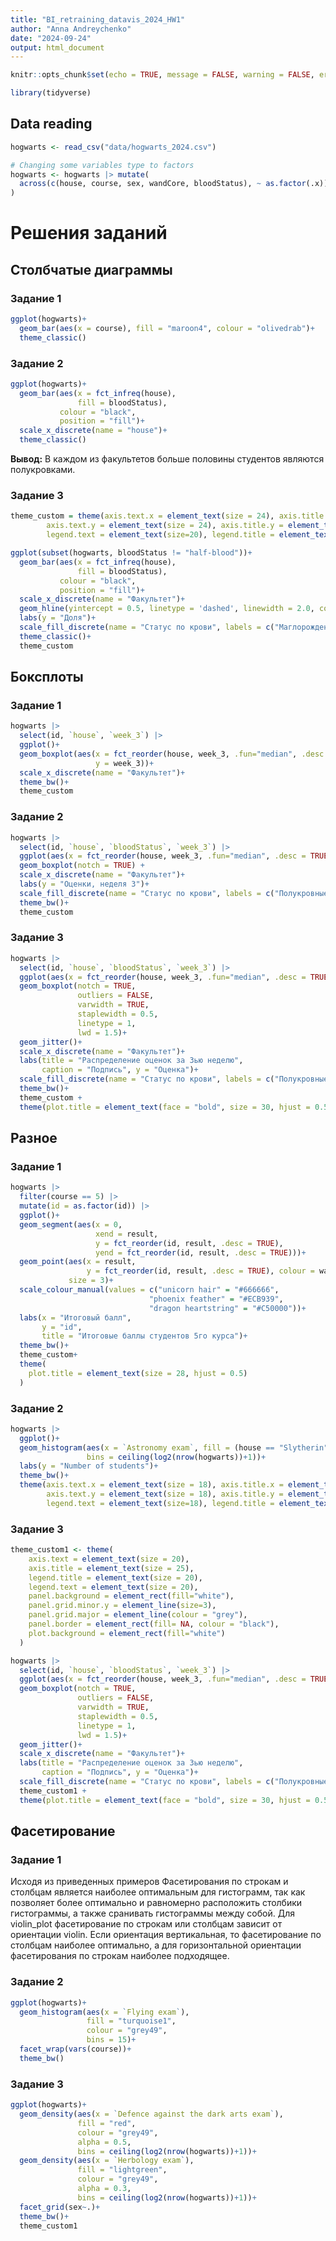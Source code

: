 ```yaml
---
title: "BI_retraining_datavis_2024_HW1"
author: "Anna Andreychenko"
date: "2024-09-24"
output: html_document
---
```


```r
knitr::opts_chunk$set(echo = TRUE, message = FALSE, warning = FALSE, error = FALSE, fig.width=16, fig.height=10)

library(tidyverse)
```

## Data reading

```r
hogwarts <- read_csv("data/hogwarts_2024.csv")

```

```r

# Changing some variables type to factors
hogwarts <- hogwarts |> mutate(
  across(c(house, course, sex, wandCore, bloodStatus), ~ as.factor(.x))
)
```

# Решения заданий

## Столбчатые диаграммы

### Задание 1

```r
ggplot(hogwarts)+
  geom_bar(aes(x = course), fill = "maroon4", colour = "olivedrab")+
  theme_classic()
```

### Задание 2

```r
ggplot(hogwarts)+
  geom_bar(aes(x = fct_infreq(house), 
               fill = bloodStatus), 
           colour = "black", 
           position = "fill")+ 
  scale_x_discrete(name = "house")+
  theme_classic()
```

**Вывод:** В каждом из факультетов больше половины студентов являются полукровками.

### Задание 3

```r
theme_custom = theme(axis.text.x = element_text(size = 24), axis.title.x = element_text(size = 26),
        axis.text.y = element_text(size = 24), axis.title.y = element_text(size = 26),
        legend.text = element_text(size=20), legend.title = element_text(size=24))

ggplot(subset(hogwarts, bloodStatus != "half-blood"))+
  geom_bar(aes(x = fct_infreq(house), 
               fill = bloodStatus), 
           colour = "black", 
           position = "fill")+ 
  scale_x_discrete(name = "Факультет")+
  geom_hline(yintercept = 0.5, linetype = 'dashed', linewidth = 2.0, col = 'red')+
  labs(y = "Доля")+
  scale_fill_discrete(name = "Статус по крови", labels = c("Маглорожденные", "Чистокровные"))+
  theme_classic()+
  theme_custom
```

## Боксплоты

### Задание 1

```r
hogwarts |> 
  select(id, `house`, `week_3`) |> 
  ggplot()+
  geom_boxplot(aes(x = fct_reorder(house, week_3, .fun="median", .desc = TRUE),
                   y = week_3))+
  scale_x_discrete(name = "Факультет")+
  theme_bw()+
  theme_custom
```

### Задание 2

```r
hogwarts |> 
  select(id, `house`, `bloodStatus`, `week_3`) |> 
  ggplot(aes(x = fct_reorder(house, week_3, .fun="median", .desc = TRUE), y = week_3, fill = bloodStatus))+
  geom_boxplot(notch = TRUE) +
  scale_x_discrete(name = "Факультет")+
  labs(y = "Оценки, неделя 3")+
  scale_fill_discrete(name = "Статус по крови", labels = c("Полукровные", "Маглорожденные", "Чистокровные"))+
  theme_bw()+
  theme_custom
```

### Задание 3

```r
hogwarts |> 
  select(id, `house`, `bloodStatus`, `week_3`) |> 
  ggplot(aes(x = fct_reorder(house, week_3, .fun="median", .desc = TRUE), y = week_3, fill = bloodStatus))+
  geom_boxplot(notch = TRUE, 
               outliers = FALSE, 
               varwidth = TRUE, 
               staplewidth = 0.5, 
               linetype = 1,
               lwd = 1.5)+
  geom_jitter()+
  scale_x_discrete(name = "Факультет")+
  labs(title = "Распределение оценок за 3ью неделю", 
       caption = "Подпись", y = "Оценка")+
  scale_fill_discrete(name = "Статус по крови", labels = c("Полукровные", "Маглорожденные", "Чистокровные"))+
  theme_bw()+
  theme_custom +
  theme(plot.title = element_text(face = "bold", size = 30, hjust = 0.5))
```


## Разное

### Задание 1
```r
hogwarts |> 
  filter(course == 5) |> 
  mutate(id = as.factor(id)) |> 
  ggplot()+
  geom_segment(aes(x = 0, 
                   xend = result, 
                   y = fct_reorder(id, result, .desc = TRUE), 
                   yend = fct_reorder(id, result, .desc = TRUE)))+
  geom_point(aes(x = result, 
                 y = fct_reorder(id, result, .desc = TRUE), colour = wandCore), 
             size = 3)+
  scale_colour_manual(values = c("unicorn hair" = "#666666", 
                               "phoenix feather" = "#ECB939", 
                               "dragon heartstring" = "#C50000"))+
  labs(x = "Итоговый балл",
       y = "id",
       title = "Итоговые баллы студентов 5го курса")+
  theme_bw()+
  theme_custom+
  theme(
    plot.title = element_text(size = 28, hjust = 0.5)
  )
```

### Задание 2
```r
hogwarts |> 
  ggplot()+
  geom_histogram(aes(x = `Astronomy exam`, fill = (house == "Slytherin")),
                 bins = ceiling(log2(nrow(hogwarts))+1))+
  labs(y = "Number of students")+
  theme_bw()+
  theme(axis.text.x = element_text(size = 18), axis.title.x = element_text(size = 22),
        axis.text.y = element_text(size = 18), axis.title.y = element_text(size = 20),
        legend.text = element_text(size=18), legend.title = element_text(size=20))
```
### Задание 3

```r
theme_custom1 <- theme(
    axis.text = element_text(size = 20),
    axis.title = element_text(size = 25),
    legend.title = element_text(size = 20),
    legend.text = element_text(size = 20),
    panel.background = element_rect(fill="white"),
    panel.grid.minor.y = element_line(size=3),
    panel.grid.major = element_line(colour = "grey"),
    panel.border = element_rect(fill= NA, colour = "black"),
    plot.background = element_rect(fill="white")
  )

hogwarts |> 
  select(id, `house`, `bloodStatus`, `week_3`) |> 
  ggplot(aes(x = fct_reorder(house, week_3, .fun="median", .desc = TRUE), y = week_3, fill = bloodStatus))+
  geom_boxplot(notch = TRUE, 
               outliers = FALSE, 
               varwidth = TRUE, 
               staplewidth = 0.5, 
               linetype = 1,
               lwd = 1.5)+
  geom_jitter()+
  scale_x_discrete(name = "Факультет")+
  labs(title = "Распределение оценок за 3ью неделю", 
       caption = "Подпись", y = "Оценка")+
  scale_fill_discrete(name = "Статус по крови", labels = c("Полукровные", "Маглорожденные", "Чистокровные"))+
  theme_custom1 +
  theme(plot.title = element_text(face = "bold", size = 30, hjust = 0.5))
```

## Фасетирование

### Задание 1
Исходя из приведенных примеров Фасетирования по строкам и столбцам является наиболее оптимальным для гистограмм, так как позволяет более оптимально и равномерно расположить столбики гистограммы, а также сранивать гистограммы между собой. Для violin_plot фасетирование по строкам или столбцам зависит от ориентации violin. Если ориентация вертикальная, то фасетирование по столбцам наиболее оптимально, а для горизонтальной ориентации фасетирования по строкам наиболее подходящее. 

### Задание 2
```r
ggplot(hogwarts)+
  geom_histogram(aes(x = `Flying exam`),
                 fill = "turquoise1", 
                 colour = "grey49", 
                 bins = 15)+
  facet_wrap(vars(course))+
  theme_bw()
```

### Задание 3
```r
ggplot(hogwarts)+
  geom_density(aes(x = `Defence against the dark arts exam`), 
               fill = "red", 
               colour = "grey49", 
               alpha = 0.5, 
               bins = ceiling(log2(nrow(hogwarts))+1))+
  geom_density(aes(x = `Herbology exam`), 
               fill = "lightgreen", 
               colour = "grey49", 
               alpha = 0.3, 
               bins = ceiling(log2(nrow(hogwarts))+1))+
  facet_grid(sex~.)+
  theme_bw()+
  theme_custom1
```